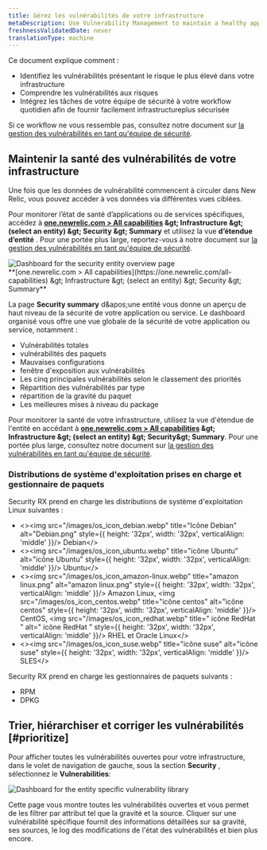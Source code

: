 ```yaml
---
title: Gérez les vulnérabilités de votre infrastructure
metaDescription: Use Vulnerability Management to maintain a healthy application and remediate vulnerabilities as a developer.
freshnessValidatedDate: never
translationType: machine
---
```


Ce document explique comment :

* Identifiez les vulnérabilités présentant le risque le plus élevé dans votre infrastructure
* Comprendre les vulnérabilités aux risques
* Intégrez les tâches de votre équipe de sécurité à votre workflow quotidien afin de fournir facilement infrastructureplus sécurisée

Si ce workflow ne vous ressemble pas, consultez notre document sur [la gestion des vulnérabilités en tant qu&apos;équipe de sécurité](/docs/vulnerability-management/security-workflow).

## Maintenir la santé des vulnérabilités de votre infrastructure

Une fois que les données de vulnérabilité commencent à circuler dans New Relic, vous pouvez accéder à vos données via différentes vues ciblées.

Pour monitorer l’état de santé d’applications ou de services spécifiques, accédez à <DNT>**[one.newrelic.com &gt; All capabilities](https://one.newrelic.com/all-capabilities) &amp;gt; Infrastructure &amp;gt; (select an entity) &amp;gt; Security &amp;gt; Summary**</DNT> et utilisez la vue **d’étendue d’entité** . Pour une portée plus large, reportez-vous à notre document sur [la gestion des vulnérabilités en tant qu&apos;équipe de sécurité](/docs/vulnerability-management/security-workflow).

<img title="Entity overview" alt="Dashboard for the security entity overview page" src="/images/security_infra_entity_overview.webp" />

<figcaption>
  <DNT>
    **[one.newrelic.com &gt; All capabilities](https://one.newrelic.com/all-capabilities) &amp;gt; Infrastructure &amp;gt; (select an entity) &amp;gt; Security &amp;gt; Summary**
  </DNT>
</figcaption>

La page **Security summary** d&amp;apos;une entité vous donne un aperçu de haut niveau de la sécurité de votre application ou service. Le dashboard organisé vous offre une vue globale de la sécurité de votre application ou service, notamment :

* Vulnérabilités totales
* vulnérabilités des paquets
* Mauvaises configurations
* fenêtre d&apos;exposition aux vulnérabilités
* Les cinq principales vulnérabilités selon le classement des priorités
* Répartition des vulnérabilités par type
* répartition de la gravité du paquet
* Les meilleures mises à niveau du package

Pour monitorer la santé de votre infrastructure, utilisez la vue d&apos;étendue de l&apos;entité en accédant à <DNT>**[one.newrelic.com &gt; All capabilities](https://one.newrelic.com/all-capabilities) &amp;gt; Infrastructure &amp;gt; (select an entity) &amp;gt; Security&amp;gt; Summary**</DNT>. Pour une portée plus large, consultez notre document sur [la gestion des vulnérabilités en tant qu&apos;équipe de sécurité](/docs/vulnerability-management/security-workflow).

### Distributions de système d&apos;exploitation prises en charge et gestionnaire de paquets

Security RX prend en charge les distributions de système d&apos;exploitation Linux suivantes :

* &lt;&gt;&lt;img src=&quot;/images/os\_icon\_debian.webp&quot; title=&quot;Icône Debian&quot; alt=&quot;Debian.png&quot; style=\{\{ height: &apos;32px&apos;, width: &apos;32px&apos;, verticalAlign: &apos;middle&apos; }}/&gt; Debian&lt;/&gt;
* &lt;&gt;&lt;img src=&quot;/images/os\_icon\_ubuntu.webp&quot; title=&quot;icône Ubuntu&quot; alt=&quot;icône Ubuntu&quot; style=\{\{ height: &apos;32px&apos;, width: &apos;32px&apos;, verticalAlign: &apos;middle&apos; }}/&gt; Ubuntu&lt;/&gt;
* &lt;&gt;&lt;img src=&quot;/images/os\_icon\_amazon-linux.webp&quot; title=&quot;amazon linux.png&quot; alt=&quot;amazon linux.png&quot; style=\{\{ height: &apos;32px&apos;, width: &apos;32px&apos;, verticalAlign: &apos;middle&apos; }}/&gt; Amazon Linux, &lt;img src=&quot;/images/os\_icon\_centos.webp&quot; title=&quot;icône centos&quot; alt=&quot;icône centos&quot; style=\{\{ height: &apos;32px&apos;, width: &apos;32px&apos;, verticalAlign: &apos;middle&apos; }}/&gt; CentOS, &lt;img src=&quot;/images/os\_icon\_redhat.webp&quot; title=&quot; icône RedHat &quot; alt=&quot; icône RedHat &quot; style=\{\{ height: &apos;32px&apos;, width: &apos;32px&apos;, verticalAlign: &apos;middle&apos; }}/&gt; RHEL et Oracle Linux&lt;/&gt;
* &lt;&gt;&lt;img src=&quot;/images/os\_icon\_suse.webp&quot; title=&quot;icône suse&quot; alt=&quot;icône suse&quot; style=\{\{ height: &apos;32px&apos;, width: &apos;32px&apos;, verticalAlign: &apos;middle&apos; }}/&gt; SLES&lt;/&gt;

Security RX prend en charge les gestionnaires de paquets suivants :

* RPM
* DPKG

## Trier, hiérarchiser et corriger les vulnérabilités [#prioritize]

Pour afficher toutes les vulnérabilités ouvertes pour votre infrastructure, dans le volet de navigation de gauche, sous la section **Security** , sélectionnez le <DNT>**Vulnerabilities**</DNT>:

<img title="Vulnerability library" alt="Dashboard for the entity specific vulnerability library" src="/images/infra_vulnLibrary.webp" />

Cette page vous montre toutes les vulnérabilités ouvertes et vous permet de les filtrer par attribut tel que la gravité et la source. Cliquer sur une vulnérabilité spécifique fournit des informations détaillées sur sa gravité, ses sources, le log des modifications de l&apos;état des vulnérabilités et bien plus encore.